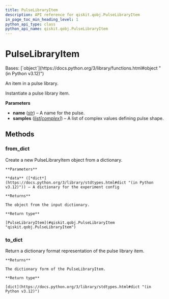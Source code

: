 ```yaml
---
title: PulseLibraryItem
description: API reference for qiskit.qobj.PulseLibraryItem
in_page_toc_min_heading_level: 1
python_api_type: class
python_api_name: qiskit.qobj.PulseLibraryItem
---
```


# PulseLibraryItem

<Class id="qiskit.qobj.PulseLibraryItem" isDedicatedPage={true} github="https://github.com/Qiskit/qiskit/tree/main/qiskit/qobj/pulse_qobj.py#L492-L539" signature="qiskit.qobj.PulseLibraryItem(name, samples)" modifiers="class">
  Bases: [`object`](https://docs.python.org/3/library/functions.html#object "(in Python v3.12)")

  An item in a pulse library.

  Instantiate a pulse library item.

  **Parameters**

  *   **name** ([*str*](https://docs.python.org/3/library/stdtypes.html#str "(in Python v3.12)")) – A name for the pulse.
  *   **samples** ([*list*](https://docs.python.org/3/library/stdtypes.html#list "(in Python v3.12)")*\[*[*complex*](https://docs.python.org/3/library/functions.html#complex "(in Python v3.12)")*]*) – A list of complex values defining pulse shape.

  ## Methods

  ### from\_dict

  <Function id="qiskit.qobj.PulseLibraryItem.from_dict" github="https://github.com/Qiskit/qiskit/tree/main/qiskit/qobj/pulse_qobj.py#L517-L527" signature="from_dict(data)" modifiers="classmethod">
    Create a new PulseLibraryItem object from a dictionary.

    **Parameters**

    **data** ([*dict*](https://docs.python.org/3/library/stdtypes.html#dict "(in Python v3.12)")) – A dictionary for the experiment config

    **Returns**

    The object from the input dictionary.

    **Return type**

    [PulseLibraryItem](#qiskit.qobj.PulseLibraryItem "qiskit.qobj.PulseLibraryItem")
  </Function>

  ### to\_dict

  <Function id="qiskit.qobj.PulseLibraryItem.to_dict" github="https://github.com/Qiskit/qiskit/tree/main/qiskit/qobj/pulse_qobj.py#L509-L515" signature="to_dict()">
    Return a dictionary format representation of the pulse library item.

    **Returns**

    The dictionary form of the PulseLibraryItem.

    **Return type**

    [dict](https://docs.python.org/3/library/stdtypes.html#dict "(in Python v3.12)")
  </Function>
</Class>

